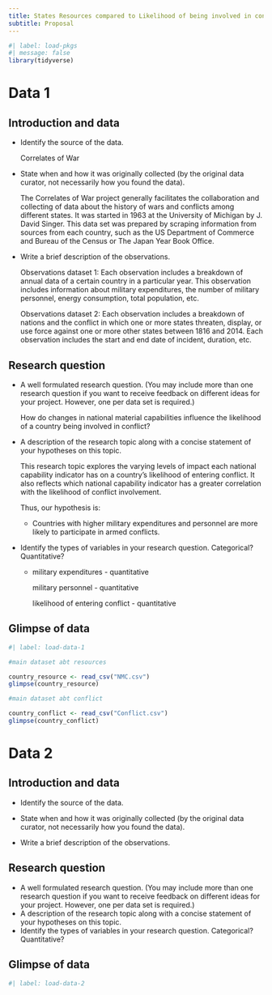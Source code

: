 ```yaml
---
title: States Resources compared to Likelihood of being involved in conflict 
subtitle: Proposal
---
```


```r
#| label: load-pkgs
#| message: false
library(tidyverse)
```

# Data 1

## Introduction and data

-   Identify the source of the data.

    Correlates of War

-   State when and how it was originally collected (by the original data curator, not necessarily how you found the data).

    The Correlates of War project generally facilitates the collaboration and collecting of data about the history of wars and conflicts among different states.
    It was started in 1963 at the University of Michigan by J.
    David Singer.
    This data set was prepared by scraping information from sources from each country, such as the US Department of Commerce and Bureau of the Census or The Japan Year Book Office.

-   Write a brief description of the observations.

    Observations dataset 1: Each observation includes a breakdown of annual data of a certain country in a particular year.
    This observation includes information about military expenditures, the number of military personnel, energy consumption, total population, etc.

    Observations dataset 2: Each observation includes a breakdown of nations and the conflict in which one or more states threaten, display, or use force against one or more other states between 1816 and 2014.
    Each observation includes the start and end date of incident, duration, etc.

## Research question

-   A well formulated research question.
    (You may include more than one research question if you want to receive feedback on different ideas for your project. However, one per data set is required.)

    How do changes in national material capabilities influence the likelihood of a country being involved in conflict?

-   A description of the research topic along with a concise statement of your hypotheses on this topic.

    This research topic explores the varying levels of impact each national capability indicator has on a country's likelihood of entering conflict.
    It also reflects which national capability indicator has a greater correlation with the likelihood of conflict involvement.

    Thus, our hypothesis is:

    -   Countries with higher military expenditures and personnel are more likely to participate in armed conflicts.

-   Identify the types of variables in your research question.
    Categorical?
    Quantitative?

    -   military expenditures - quantitative

        military personnel - quantitative

        likelihood of entering conflict - quantitative

## Glimpse of data

```r
#| label: load-data-1

#main dataset abt resources

country_resource <- read_csv("NMC.csv")
glimpse(country_resource)

#main dataset abt conflict

country_conflict <- read_csv("Conflict.csv")
glimpse(country_conflict)


```

# Data 2

## Introduction and data

-   Identify the source of the data.

-   State when and how it was originally collected (by the original data curator, not necessarily how you found the data).

-   Write a brief description of the observations.

## Research question

-   A well formulated research question. (You may include more than one research question if you want to receive feedback on different ideas for your project. However, one per data set is required.)
-   A description of the research topic along with a concise statement of your hypotheses on this topic.
-   Identify the types of variables in your research question. Categorical? Quantitative?

## Glimpse of data

```r
#| label: load-data-2


```
